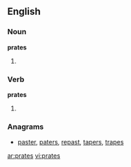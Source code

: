 ==English==

===Noun===
'''prates'''
# {{plural of|[[prate]]}}


===Verb===
'''prates'''

# {{third-person singular of|[[prate]]}}

===Anagrams===
* [[paster#English|paster]], [[paters#English|paters]], [[repast#English|repast]], [[tapers#English|tapers]], [[trapes#English|trapes]]

[[ar:prates]]
[[vi:prates]]